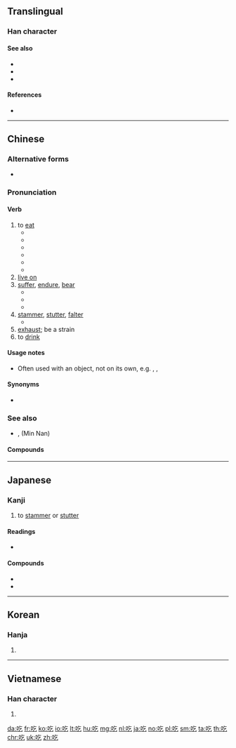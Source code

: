 {{also|喫}}
==Translingual==
{{stroke order}}

===Han character===
{{Han char|rn=30|rad=口|as=03|sn=6|four=68017|canj=RON|ids=⿰口乞}}

====See also====
* {{l|mul|食}}
* {{l|mul|召}}
* {{l|mul|頂}}

====References====
* {{Han ref|kx=0174.170|dkj=03280|dj=0387.100|hdz=10579.050|uh=5403|ud=21507|bh=A659|bd=42585}}

----

==Chinese==
{{zh-forms}}

===Alternative forms===
* {{zh-l|喫}}

===Pronunciation===
{{zh-pron
|m=chī
|c=hek3
|w=4qiq
|mc=y
|ma=y
|cat=v,a
}}

====Verb====
{{zh-verb}}

# to [[eat]]
#* {{zh-usex|耶和華 說，誰 告訴 你 赤身露體 呢？莫非 你 吃 了 我 吩咐 你 不可 吃 的 那 樹 上 的 果子{zi} 嗎？|And he (Yehova) said, Who told thee that thou wast naked? Hast thou eaten of the tree, whereof I commanded thee that thou shouldest not eat?}}
#* {{zh-usex|他 很 喜歡 吃飯。|He loves to '''eat'''.}}
#* {{zh-usex|你 吃飯 了 嗎？|Have you eaten? (also a greeting)}}
#* {{zh-usex|你 吃 過 飯 嗎？|Have you eaten? (also a greeting)}}
#* {{zh-usex|你 吃飯 了 沒有？|Have you eaten? (also a greeting)}}
#* {{zh-usex|儂 飯 吃 過 了 𠲎？|Have you eaten? (also a greeting)|SH}}
# [[live on]]
# [[suffer]], [[endure]], [[bear]]
#* {{zh-l|吃苦|to endure hardship}}
#* {{zh-l|吃虧|to suffer losses, to be at a disadvantage}}
#* {{zh-usex|他 胸口 '''吃''' 了 一 槍。|He '''took''' a bullet in the chest.}}
# [[stammer]], [[stutter]], [[falter]]
#* {{zh-l|口吃|to stammer, to stutter}}
# [[exhaust]]; be a strain
# to [[drink]]

====Usage notes====
* Often used with an object, not on its own, e.g. {{zh-l|吃飯}}, {{zh-l|吃菜}}, {{zh-l|吃東西}}

====Synonyms====
* {{zh-l|食}} {{qualifier|literary, dialectal, Cantonese}}

===See also===
* {{zh-l|唅}}, {{zh-l|含}} (Min Nan)

====Compounds====
{{der3
|{{zh-l|吃白飯}}
|{{zh-l|吃白眼}}
|{{zh-l|吃敗仗}}
|{{zh-l|吃飽}}
|{{zh-l|吃飽了撐的}}
|{{zh-l|吃閉門羹}}
|{{zh-l|吃不到}}
|{{zh-l|吃不得}}
|{{zh-l|吃不動}}
|{{zh-l|吃不慣}}
|{{zh-l|吃不好}}
|{{zh-l|吃不開}}
|{{zh-l|吃不來}}
|{{zh-l|吃不了，兜著走}}
|{{zh-l|吃不了}}
|{{zh-l|吃不起}}
|{{zh-l|吃不上}}
|{{zh-l|吃不透}}
|{{zh-l|吃不下}}
|{{zh-l|吃不消|tr=chībuxiāo}}
|{{zh-l|吃不住}}
|{{zh-l|吃不准}} {{attention|zh|吃不準?}}
|{{zh-l|吃茶}}
|{{zh-l|吃吃喝喝}}
|{{zh-l|吃醋|tr=chīcù}}
|{{zh-l|吃大鍋飯}}
|{{zh-l|吃刀}}
|{{zh-l|吃得開}}
|{{zh-l|吃得苦中苦，方為人上人}}
|{{zh-l|吃得來}}
|{{zh-l|吃得了}}
|{{zh-l|吃得下}}
|{{zh-l|吃得消}}
|{{zh-l|吃得住}}
|{{zh-l|吃掉}}
|{{zh-l|吃定心丸}}
|{{zh-l|吃豆腐|tr=chī dòufu}}
|{{zh-l|吃獨食}}, {{zh-l|吃獨食兒}}
|{{zh-l|吃兒}}
|{{zh-l|吃耳光}}
|{{zh-l|吃飯|tr=chīfàn}}
|{{zh-l|吃乾醋}}
|{{zh-l|吃乾飯}}
|{{zh-l|吃功夫}}
|{{zh-l|吃官司}}
|{{zh-l|吃管子}}
|{{zh-l|吃慣}}
|{{zh-l|吃好}}
|{{zh-l|吃喝兒}}
|{{zh-l|吃喝嫖賭}}
|{{zh-l|吃喝玩樂|tr=chīhēwánlè}}
|{{zh-l|吃黑棗兒}}
|{{zh-l|吃後悔藥}}, {{zh-l|吃後悔藥兒}}
|{{zh-l|吃花酒}}
|{{zh-l|吃皇糧}}
|{{zh-l|吃回扣}}
|{{zh-l|吃回頭草}}
|{{zh-l|吃葷}}
|{{zh-l|吃貨}}
|{{zh-l|吃緊}}
|{{zh-l|吃勁}}, {{zh-l|吃勁兒}}
|{{zh-l|吃驚|tr=chījīng}}
|{{zh-l|吃酒}}
|{{zh-l|吃開口飯}}
|{{zh-l|吃糠咽菜}}
|{{zh-l|吃客}}
|{{zh-l|吃空額}}
|{{zh-l|吃苦|tr=chīkǔ}}
|{{zh-l|吃苦頭}}
|{{zh-l|吃虧|tr=chīkuī}}
|{{zh-l|吃勞保}}
|{{zh-l|吃老本}}, {{zh-l|吃老本兒}}
|{{zh-l|吃纍}}
|{{zh-l|吃裏爬外}}
|{{zh-l|吃力|tr=chīlì}}
|{{zh-l|吃零食}}
|{{zh-l|吃零嘴}}
|{{zh-l|吃碼頭}}
|{{zh-l|吃悶虧}}
|{{zh-l|吃膩}}
|{{zh-l|吃偏飯}}
|{{zh-l|吃槍藥}}
|{{zh-l|吃槍子}}, {{zh-l|吃槍子兒}}
|{{zh-l|吃青}}
|{{zh-l|吃青春飯}}
|{{zh-l|吃請}}
|{{zh-l|吃人家的嘴軟，拿人家的手短}}
|{{zh-l|吃軟不吃硬}}
|{{zh-l|吃軟飯}}
|{{zh-l|吃傷}}
|{{zh-l|吃商品糧}}
|{{zh-l|吃食}}, {{zh-l|吃食兒}}
|{{zh-l|吃食堂}}
|{{zh-l|吃水}}
|{{zh-l|吃水不忘掘井人}}
|{{zh-l|吃素}}
|{{zh-l|吃透}}
|{{zh-l|吃席}}
|{{zh-l|吃喜酒}}
|{{zh-l|吃閒飯}}
|{{zh-l|吃現成飯}}
|{{zh-l|吃相}}
|{{zh-l|吃香|tr=chīxiāng}}
|{{zh-l|吃小虧，占大便宜}}
|{{zh-l|吃小灶}}
|{{zh-l|吃心}}
|{{zh-l|吃鴨蛋}}
|{{zh-l|吃啞巴虧}}
|{{zh-l|吃一驚|tr=chī yī jīng}}
|{{zh-l|吃一塹，長一智}}
|{{zh-l|吃贓}}
|{{zh-l|吃齋}}
|{{zh-l|吃著碗裏，望著鍋裏}}
|{{zh-l|吃重}}
|{{zh-l|吃主}}, {{zh-l|吃主兒}}
|{{zh-l|吃住}}
|{{zh-l|吃准}} {{attention|zh|吃準?}}
|{{zh-l|吃租}}
|{{zh-l|吃嘴}}
|{{zh-l|吃罪}}
|{{zh-l|街頭小吃|tr=jiētóu xiǎochī||street food}}
}}

{{zh-cat|Beginning}}

----

==Japanese==

===Kanji===
{{ja-kanji|grade=|rs=口03}}

# to [[stammer]] or [[stutter]]

====Readings====
* {{ja-readings|on=[[きつ]] (kitsu), [[こち]] (kochi)|kun=[[どもる]] (domoru)}}

====Compounds====
* {{ja-r|吃逆|しゃっくり|tr=shakkuri|hiccup}}
* {{ja-r|吃驚|びっくり|tr=bikkuri|to be surprised}}

----

==Korean==

===Hanja===
{{ko-hanja|hangeul=흘|rv=heul|mr=hŭl}}

# {{defn|lang=ko|sort=口03}}

----

==Vietnamese==

===Han character===
{{vi-hantu|[[cật]], [[khật]], [[hấc]], [[hất]], [[hớt]], [[ngát]], [[ngặt]], [[ngật]], [[ực]]|rs=口03}}

# {{defn|lang=vi|sort=口03}}

[[da:吃]]
[[fr:吃]]
[[ko:吃]]
[[io:吃]]
[[lt:吃]]
[[hu:吃]]
[[mg:吃]]
[[nl:吃]]
[[ja:吃]]
[[no:吃]]
[[pl:吃]]
[[sm:吃]]
[[ta:吃]]
[[th:吃]]
[[chr:吃]]
[[uk:吃]]
[[zh:吃]]